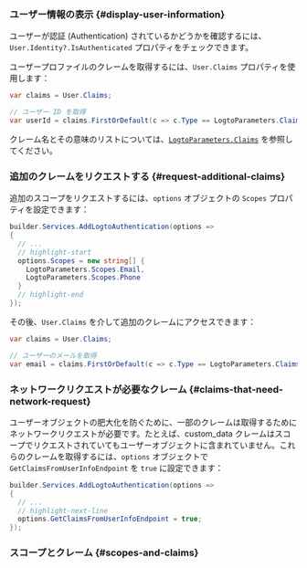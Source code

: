 
### ユーザー情報の表示 \{#display-user-information}

ユーザーが認証 (Authentication) されているかどうかを確認するには、`User.Identity?.IsAuthenticated` プロパティをチェックできます。

ユーザープロファイルのクレームを取得するには、`User.Claims` プロパティを使用します：

```csharp title="Controllers/HomeController.cs"
var claims = User.Claims;

// ユーザー ID を取得
var userId = claims.FirstOrDefault(c => c.Type == LogtoParameters.Claims.Subject)?.Value;
```

クレーム名とその意味のリストについては、[`LogtoParameters.Claims`](https://github.com/logto-io/csharp/blob/master/src/Logto.AspNetCore.Authentication/LogtoParameters.cs) を参照してください。

### 追加のクレームをリクエストする \{#request-additional-claims}

<FindUserInfoMissing method="User.Claims" />

<ScopesAndClaimsIntroduction />

追加のスコープをリクエストするには、`options` オブジェクトの `Scopes` プロパティを設定できます：

```csharp title="Program.cs"
builder.Services.AddLogtoAuthentication(options =>
{
  // ...
  // highlight-start
  options.Scopes = new string[] {
    LogtoParameters.Scopes.Email,
    LogtoParameters.Scopes.Phone
  }
  // highlight-end
});
```

その後、`User.Claims` を介して追加のクレームにアクセスできます：

```csharp title="Controllers/HomeController.cs"
var claims = User.Claims;

// ユーザーのメールを取得
var email = claims.FirstOrDefault(c => c.Type == LogtoParameters.Claims.Email)?.Value;
```

### ネットワークリクエストが必要なクレーム \{#claims-that-need-network-request}

ユーザーオブジェクトの肥大化を防ぐために、一部のクレームは取得するためにネットワークリクエストが必要です。たとえば、custom_data クレームはスコープでリクエストされていてもユーザーオブジェクトに含まれていません。これらのクレームを取得するには、`options` オブジェクトで `GetClaimsFromUserInfoEndpoint` を `true` に設定できます：

```csharp title="Program.cs"
builder.Services.AddLogtoAuthentication(options =>
{
  // ...
  // highlight-next-line
  options.GetClaimsFromUserInfoEndpoint = true;
});
```

### スコープとクレーム \{#scopes-and-claims}

<ScopesAndClaims />
